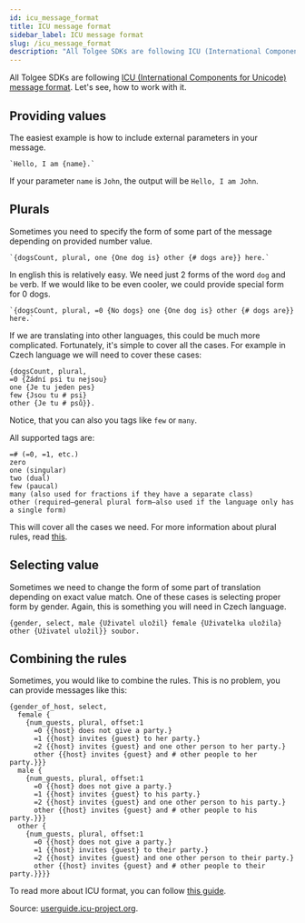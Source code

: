 ```yaml
---
id: icu_message_format
title: ICU message format
sidebar_label: ICU message format
slug: /icu_message_format
description: "All Tolgee SDKs are following ICU (International Components for Unicode) message format. Learn how to work with ICU message format in Tolgee."
---
```

All Tolgee SDKs are following
[ICU (International Components for Unicode) message format](https://en.wikipedia.org/wiki/International_Components_for_Unicode).
Let's see, how to work with it.

## Providing values
The easiest example is how to include external parameters in your message.

    `Hello, I am {name}.`

If your parameter `name` is `John`, the output will be `Hello, I am John`.

## Plurals
Sometimes you need to specify the form of some part of the message depending on provided number value.

    `{dogsCount, plural, one {One dog is} other {# dogs are}} here.`

In english this is relatively easy. We need just 2 forms of the word `dog` and `be` verb. If we would like to be even cooler,
we could provide special form for 0 dogs.

    `{dogsCount, plural, =0 {No dogs} one {One dog is} other {# dogs are}} here.`

If we are translating into other languages, this could be much more complicated. Fortunately, it's simple to cover all
the cases. For example in Czech language we will need to cover these cases:
```
{dogsCount, plural,
=0 {Žádní psi tu nejsou}
one {Je tu jeden pes}
few {Jsou tu # psi}
other {Je tu # psů}}.
```

Notice, that you can also you tags like `few` or `many`.

All supported tags are:
```
=# (=0, =1, etc.)
zero
one (singular)
two (dual)
few (paucal)
many (also used for fractions if they have a separate class)
other (required—general plural form—also used if the language only has a single form)
```


This will cover all the cases we need. For more information about plural rules, read
[this](http://cldr.unicode.org/index/cldr-spec/plural-rules).

## Selecting value
Sometimes we need to change the form of some part of translation depending on exact value match. One of these cases is
selecting proper form by gender. Again, this is something you will need in Czech language.

```
{gender, select, male {Uživatel uložil} female {Uživatelka uložila} other {Uživatel uložil}} soubor.
```

## Combining the rules
Sometimes, you would like to combine the rules. This is no problem, you can provide messages like this:
```
{gender_of_host, select,
  female {
    {num_guests, plural, offset:1
      =0 {{host} does not give a party.}
      =1 {{host} invites {guest} to her party.}
      =2 {{host} invites {guest} and one other person to her party.}
      other {{host} invites {guest} and # other people to her party.}}}
  male {
    {num_guests, plural, offset:1
      =0 {{host} does not give a party.}
      =1 {{host} invites {guest} to his party.}
      =2 {{host} invites {guest} and one other person to his party.}
      other {{host} invites {guest} and # other people to his party.}}}
  other {
    {num_guests, plural, offset:1
      =0 {{host} does not give a party.}
      =1 {{host} invites {guest} to their party.}
      =2 {{host} invites {guest} and one other person to their party.}
      other {{host} invites {guest} and # other people to their party.}}}}
```


To read more about ICU format, you can follow [this guide](http://userguide.icu-project.org/formatparse/messages).

Source: [userguide.icu-project.org](http://userguide.icu-project.org/formatparse/messages).
